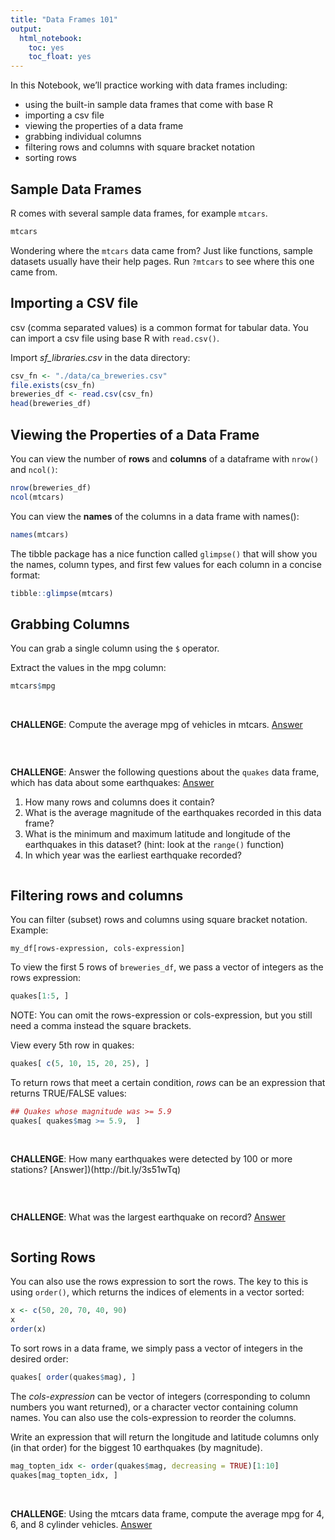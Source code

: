 ```yaml
---
title: "Data Frames 101"
output: 
  html_notebook:
    toc: yes
    toc_float: yes
---
```


In this Notebook, we'll practice working with data frames including:

- using the built-in sample data frames that come with base R 
- importing a csv file   
- viewing the properties of a data frame  
- grabbing individual columns  
- filtering rows and columns with square bracket notation  
- sorting rows  

## Sample Data Frames

R comes with several sample data frames, for example `mtcars`.

```r
mtcars
```

Wondering where the `mtcars` data came from? Just like functions, sample datasets usually have their help pages. Run `?mtcars` to see where this one came from.

## Importing a CSV file

csv (comma separated values) is a common format for tabular data. You can import a csv file using base R with  `read.csv()`. 

Import *sf_libraries.csv* in the data directory:  

```r
csv_fn <- "./data/ca_breweries.csv"
file.exists(csv_fn)
breweries_df <- read.csv(csv_fn)
head(breweries_df)
```

## Viewing the Properties of a Data Frame

You can view the number of **rows** and **columns** of a dataframe with `nrow()` and `ncol()`:

```r
nrow(breweries_df)
ncol(mtcars)
```
You can view the **names** of the columns in a data frame with names():

```r
names(mtcars)
```

The tibble package has a nice function called `glimpse()` that will show you the names, column types, and first few values for each column in a concise format:

```r
tibble::glimpse(mtcars)
```

## Grabbing Columns

You can grab a single column using the `$` operator. 

Extract the values in the mpg column:

```r
mtcars$mpg
```

\

**CHALLENGE**: Compute the average mpg of vehicles in mtcars. [Answer](http://bit.ly/310o8bW)

```r

```

\

**CHALLENGE**: Answer the following questions about the `quakes` data frame, which has data about some earthquakes: [Answer](http://bit.ly/3eUoyIV)

1) How many rows and columns does it contain?  
2) What is the average magnitude of the earthquakes recorded in this data frame?  
3) What is the minimum and maximum latitude and longitude of the earthquakes in this dataset? (hint: look at the `range()` function)  
4) In which year was the earliest earthquake recorded?  

```r

```

## Filtering rows and columns

You can filter (subset) rows and columns using square bracket notation. Example:

`my_df[rows-expression, cols-expression]`

To view the first 5 rows of `breweries_df`, we pass a vector of integers as the rows expression:

```r
quakes[1:5, ]
```

NOTE: You can omit the rows-expression or cols-expression, but you still need a comma instead the square brackets.

View every 5th row in quakes:

```r
quakes[ c(5, 10, 15, 20, 25), ]
```

To return rows that meet a certain condition, *rows* can be an expression that returns TRUE/FALSE values:

```r
## Quakes whose magnitude was >= 5.9
quakes[ quakes$mag >= 5.9,  ]
```

\

**CHALLENGE**: How many earthquakes were detected by 100 or more stations? [Answer])(http://bit.ly/3s51wTq)

```r

```

\

**CHALLENGE**: What was the largest earthquake on record? [Answer](http://bit.ly/391H7Hs)

```r

```

## Sorting Rows

You can also use the rows expression to sort the rows. The key to this is using `order()`, which returns the indices of elements in a vector sorted:

```r
x <- c(50, 20, 70, 40, 90)
x
order(x)
```

To sort rows in a data frame, we simply pass a vector of integers in the desired order:

```r
quakes[ order(quakes$mag), ]
```


The *cols-expression* can be vector of integers (corresponding to column numbers you want returned), or a character vector containing column names. You can also use the cols-expression to reorder the columns.

Write an expression that will return the longitude and latitude columns only (in that order) for the biggest 10 earthquakes (by magnitude).

```r
mag_topten_idx <- order(quakes$mag, decreasing = TRUE)[1:10]
quakes[mag_topten_idx, ]
```

\

**CHALLENGE**: Using the mtcars data frame, compute the average mpg for 4, 6, and 8 cylinder vehicles. [Answer](http://bit.ly/3s6meSL)

```r

```



